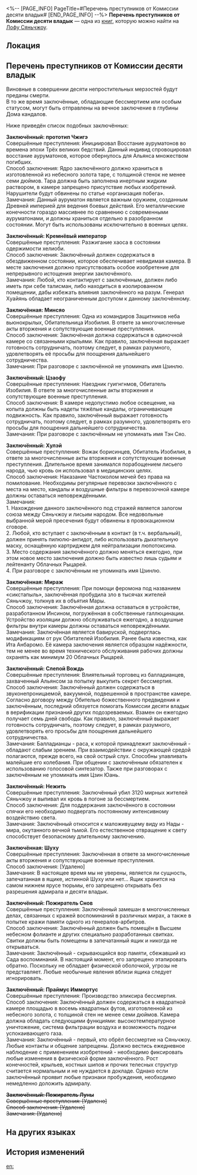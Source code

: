 <%-- [PAGE_INFO]
PageTitle=#Перечень преступников от Комиссии десяти владык#
[END_PAGE_INFO] --%>
{{Дополнить}}
{{Книга Инфобокс
|id           = 275
|Название     = 
|Изображение  = Иконка Пергамент Сяньчжоу.png
|Мир          = Лофу Сяньчжоу
|Томов        = 1
|Автор        = <!--нужно добавить-->
|Описание     = Список опасных преступников, составленный Комиссией десяти владык, в котором задокументированы лица, совершившие злодеяния из десяти непростительных мерзостей.
|Том1         = {{tx}}
|Источник1    = {{tx|Отсутствует источник}}
|Персонажи    = 
|Фракции      = 
}}
'''Перечень преступников от Комиссии десяти владык''' — одна из [[Книги|книг]], которую можно найти на [[Лофу Сяньчжоу]].

==Локация==
{{Отметка карты|<!--название карты-->|<!--id отметки-->}}

==Перечень преступников от Комиссии десяти владык==
Виновные в совершении десяти непростительных мерзостей будут преданы смерти.<br />
В то же время заключённые, обладающие бессмертием или особым статусом, могут быть отправлены на вечное заключение в глубины Дома кандалов.

Ниже приведён список подобных заключённых:

'''Заключённый: прототип Чжигэ'''<br />
Совершённые преступления: Инициировал Восстание ауруматонов во времена эпохи Трёх великих бедствий. Данный индивид спровоцировал восстание ауруматонов, которое обернулось для Альянса множеством погибших.<br />
Способ заключения: Ядро заключённого должно храниться в изготовленной из небесного золота таре, с толщиной стенок не менее семи дюймов. Тара должна быть заполнена инертным жидким раствором, в камере запрещено присутствие любых изобретений. Нарушители будут обвинены по статье «организация побега».<br />
Замечания: Данный ауруматон является важным оружием, созданным Древней империей для ведения боевых действий. Его металлические конечности гораздо массивнее по сравнению с современными ауруматонами, и должны храниться отдельно в разобранном состоянии. Могут быть использованы исключительно в военных целях.

'''Заключённый: Кремнёвый император'''<br />
Совершённые преступления: Разжигание хаоса в состоянии одержимости хелиоби.<br />
Способ заключения: Заключённый должен содержаться в обездвиженном состоянии, которое обеспечивает невидимая камера. В месте заключения должно присутствовать особое изобретение для непрерывного истощения энергии заключённого.<br />
Замечания: Любой, кто контактирует с заключённым, должен либо иметь при себе талисман, либо находиться в изолированном помещении, дабы избежать влияния заключённого на разум. Генерал Хуайянь обладает неограниченным доступом к данному заключённому.

'''Заключённая: Минсяо'''<br />
Совершённые преступления: Одна из командиров Защитников неба вьюнокрылых, Обитательница Изобилия. В ответе за многочисленные акты вторжения и сопутствующие военные преступления.<br />
Способ заключения: Заключённая должна содержаться в одиночной камере со связанными крыльями. Как правило, заключённая выражает готовность сотрудничать, поэтому следует, в рамках разумного, удовлетворять её просьбы для поощрения дальнейшего сотрудничества.<br />
Замечания: При разговоре с заключённой не упоминать имя Цзинлю.

'''Заключённый: Цзаофу'''<br />
Совершённые преступления: Наездник гуигнгнмов, Обитатель Изобилия. В ответе за многочисленные акты вторжения и сопутствующие военные преступления.<br />
Способ заключения: В камере недопустимо любое освещение, на копыта должны быть надеты тяжёлые кандалы, ограничивающие подвижность. Как правило, заключённый выражает готовность сотрудничать, поэтому следует, в рамках разумного, удовлетворять его просьбы для поощрения дальнейшего сотрудничества.<br />
Замечания: При разговоре с заключённым не упоминать имя Тэн Сяо.

'''Заключённый: Хулэй'''<br />
Совершённые преступления: Вожак борисинцев, Обитатель Изобилия, в ответе за многочисленные акты вторжения и сопутствующие военные преступления. Длительное время занимался порабощением лисьего народа, чью кровь он использовал в медицинских целях.<br />
Способ заключения: Наказание Частоколом мечей без права на помилование. Необходимы регулярные перевозки заключённого с места на место, кандалы и воздушные фильтры в перевозочной камере должны оставаться неповреждёнными.<br />
Замечания:<br />
1. Нахождение данного заключённого под стражей является залогом союза между Сяньчжоу и лисьим народом. Все недовольные выбранной мерой пресечения будут обвинены в провокационном сговоре.<br />
2. Любой, кто вступает с заключённым в контакт (в т.ч. вербальный), должен принять пилюлю-антидот, либо использовать дыхательную маску, оснащённую картриджем для нейтрализации люпотоксина.<br />
3. Место содержания заключённого должно меняться ежегодно, при этом новое место заключения должно быть известно лишь судьям и лейтенанту Облачных Рыцарей.<br />
4. При разговоре с заключённым не упоминать имя Цзинлю.

'''Заключённая: Мираж'''<br />
Совершённые преступления: При помощи феромона под названием «сикстапыль», заключённая пробудила зло в тысячах жителей Сяньчжоу, толкнув их в объятия Мары.<br />
Способ заключения: Заключённая должна оставаться в устройстве, разработанном Инсином, погружённая в собственные галлюцинации. Устройство изоляции должно обслуживаться ежегодно, а воздушные фильтры внутри камеры должны оставаться неповреждёнными.<br />
Замечания: Заключённая является бавируской, подверглась модификациям от рук Обитателей Изобилия. Ранее была известна, как Ита Анбаромо. Её камера заключения является образцом надёжности, тем не менее во время технического обслуживания рабочих должны охранять как минимум 20 Облачных Рыцарей.

'''Заключённый: Слепой Вождь'''<br />
Совершённые преступления: Влиятельный торговец из балладианцев, захваченный Альянсом за попытку выкупить секрет бессмертия.<br />
Способ заключения: Заключённый должен содержаться в звуконепроницаемой, вакуумной, подвешенной в пространстве камере. Согласно договору между Обителью божественного предвидения и заключённым, последний обязуется помогать Комиссии десяти владык в верификации признаний других подозреваемых. Взамен он ежегодно получает семь дней свободы. Как правило, заключённый выражает готовность сотрудничать, поэтому следует, в рамках разумного, удовлетворять его просьбы для поощрения дальнейшего сотрудничества.<br />
Замечания: Балладианцы - раса, к которой принадлежит заключённый - обладают слабым зрением. При взаимодействии с окружающей средой полагаются, прежде всего, на свой острый слух. Способны улавливать малейшие его колебания. При общении с заключённым обязателен к использованию голосовой синтезатор. Также при разговорах с заключённым не упоминать имя Цзин Юань.

'''Заключённый: Нежить'''<br />
Совершённые преступления: Заключённый убил 3120 мирных жителей Сяньчжоу и выпивал их кровь в погоне за бессмертием.<br />
Способ заключения: Для поддержания заключённого в состоянии спячки его необходимо подвергать постоянному интенсивному воздействию света.<br />
Замечания: Заключённый относится к маложивущему виду из Нады - мира, окутанного вечной тьмой. Его естественное отвращение к свету способствует безопасному длительному заключению.

'''Заключённая: Шуху'''<br />
Совершённые преступления: Заключённая в ответе за многочисленные акты вторжения и сопутствующие военные преступления.<br />
Способ заключения: [Удалено]<br />
Замечания: В настоящее время мы не уверены, является ли сущность, запечатанная в ящике, истинной Шуху или нет... Ящик хранится на самом нижнем ярусе тюрьмы, его запрещено открывать без разрешения адмирала и десяти владык.

'''Заключённый: Пожиратель Снов'''<br />
Совершённые преступления: Заключённый замешан в многочисленных делах, связанных с кражей воспоминаний в различных мирах, а также в попытке кражи памяти одного из генералов-арбитров.<br />
Способ заключения: Заключённый должен быть помещён в Высшем небесном фолианте и других специально разработанных свитках. Свитки должны быть помещены в запечатанный ящик и никогда не открываться.<br />
Замечания: Заключённый - скрывающийся вор памяти, сбежавший из Сада воспоминаний. В настоящий момент, его запрещено этапировать обратно. Поскольку не обладает физической оболочкой, угрозы не представляет. Любые необычные явления вблизи ящика следует игнорировать.

'''Заключённый: Праймус Иммортус'''<br />
Совершённые преступления: Производство эликсира бессмертия.<br />
Способ заключения: Заключённый должен содержаться в квадратной камере площадью в восемь квадратных футов, изготовленной из небесного золота, с толщиной стен не менее семи дюймов. Камера должна обладать следующими функциями: высокотемпературное уничтожение, система фильтрации воздуха и возможность подачи успокаивающего газа.<br />
Замечания: Заключённый - первый, кто обрёл бессмертие на Сяньчжоу. Любые контакты и общение запрещены. Должно вестись ежедневное наблюдение с применением изобретений - необходимо фиксировать любые изменения в физической форме заключённого. Рост конечностей, крыльев, костных шипов и прочих телесных структур считается нормальным и не нуждается в докладе. Однако если заключённый проявит любые признаки пробуждения, необходимо немедленно доложить адмиралу.

'''<s>Заключённый: Пожиратель Луны</s>'''<br /><s>Совершённые преступления: [Удалено]</s><br /><s>Способ заключения: [Удалено]</s><br /><s>Замечания: [Удалено]</s>

==На других языках==
{{На других языках
|en   = Ten-Lords Commission Criminal Directory
|zhs  = 十王司重犯名录
|zht  = 十王司重犯名錄
|ja   = 十王司重罪人名簿
|ko   = 시왕사 흉악범 명부
|es   = Directorio de delincuentes de la Comisión de los Diez Líderes
|fr   = Registre de criminels de la Commission des dix seigneurs
|ru   = Перечень преступников от Комиссии десяти владык
|th   = รายชื่อนักโทษของ Ten-Lords Commission
|vi   = Danh Sách Trọng Phạm Sở Thập Vương
|de   = Strafregister der Zehn-Fürsten-Kommission
|id   = Daftar Nama Kriminal Ten-Lords Commission
|pt   = Diretório Criminal da Comissão dos Dez Senhores
}}

==История изменений==
{{История изменений|3.5}}

[[en:]]
